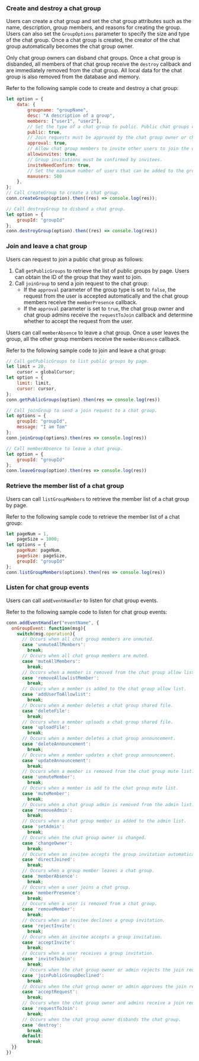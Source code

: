 <PlatformWrapper platform="web">

### Create and destroy a chat group

Users can create a chat group and set the chat group attributes such as the name, description, group members, and reasons for creating the group. Users can also set the `GroupOptions` parameter to specify the size and type of the chat group. Once a chat group is created, the creator of the chat group automatically becomes the chat group owner.

Only chat group owners can disband chat groups. Once a chat group is disbanded, all members of that chat group receive the `destroy` callback and are immediately removed from the chat group. All local data for the chat group is also removed from the database and memory.

Refer to the following sample code to create and destroy a chat group:

```javascript
let option = {
    data: {
        groupname: "groupName",
        desc: "A description of a group",
        members: ["user1", "user2"],
        // Set the type of a chat group to public. Public chat groups can be searched, and users can send join requests.
        public: true,
        // Join requests must be approved by the chat group owner or chat group admins.
        approval: true,
        // Allow chat group members to invite other users to join the chat group.
        allowinvites: true,
        // Group invitations must be confirmed by invitees.
        inviteNeedConfirm: true,
        // Set the maximum number of users that can be added to the group.
        maxusers: 500
    },
};
// Call createGroup to create a chat group.
conn.createGroup(option).then((res) => console.log(res));

// Call destroyGroup to disband a chat group.
let option = {
    groupId: "groupId"
};
conn.destroyGroup(option).then((res) => console.log(res))
```


### Join and leave a chat group

Users can request to join a public chat group as follows:

1. Call `getPublicGroups` to retrieve the list of public groups by page. Users can obtain the ID of the group that they want to join.
2. Call `joinGroup` to send a join request to the chat group:
    - If the `approval` parameter of the group type is set to `false`, the request from the user is accepted automatically and the chat group members receive the `memberPresence` callback.
    - If the `approval` parameter is set to `true`, the chat group owner and chat group admins receive the `requestToJoin` callback and determine whether to accept the request from the user.

Users can call `memberAbsence` to leave a chat group. Once a user leaves the group, all the other group members receive the `memberAbsence` callback.

Refer to the following sample code to join and leave a chat group:

```javascript
// Call getPublicGroups to list public groups by page.
let limit = 20,
    cursor = globalCursor;
let option = {
    limit: limit,
    cursor: cursor, 
};
conn.getPublicGroups(option).then(res => console.log(res))

// Call joinGroup to send a join request to a chat group.
let options = {
    groupId: "groupId",
    message: "I am Tom"
};
conn.joinGroup(options).then(res => console.log(res))

// Call memberAbsence to leave a chat group.
let option = {
    groupId: "groupId"
};
conn.leaveGroup(option).then(res => console.log(res))
```


### Retrieve the member list of a chat group

Users can call `listGroupMembers` to retrieve the member list of a chat group by page.

Refer to the following sample code to retrieve the member list of a chat group:

```javascript
let pageNum = 1,
    pageSize = 1000;
let options = {
    pageNum: pageNum,
    pageSize: pageSize,
    groupId: "groupId"
};
conn.listGroupMembers(options).then(res => console.log(res))
```

### Listen for chat group events

Users can call `addEventHandler` to listen for chat group events.

Refer to the following sample code to listen for chat group events:

```javascript
conn.addEventHandler("eventName", {
  onGroupEvent: function(msg){
    switch(msg.operation){
      // Occurs when all chat group members are unmuted.
      case 'unmuteAllMembers':
        break;
      // Occurs when all chat group members are muted.
      case 'muteAllMembers':
        break;
      // Occurs when a member is removed from the chat group allow list.
      case 'removeAllowlistMember':
        break;
      // Occurs when a member is added to the chat group allow list.
      case 'addUserToAllowlist':
        break;
      // Occurs when a member deletes a chat group shared file.
      case 'deleteFile':
        break;
      // Occurs when a member uploads a chat group shared file.
      case 'uploadFile':
        break;
      // Occurs when a member deletes a chat group announcement.
      case 'deleteAnnouncement':
        break;
      // Occurs when a member updates a chat group announcement.
      case 'updateAnnouncement':
        break;
      // Occurs when a member is removed from the chat group mute list.
      case 'unmuteMember': 
        break;
      // Occurs when a member is add to the chat group mute list.
      case 'muteMember':
        break;
      // Occurs when a chat group admin is removed from the admin list.
      case 'removeAdmin':
        break;
      // Occurs when a chat group member is added to the admin list.
      case 'setAdmin':
        break;
      // Occurs when the chat group owner is changed.
      case 'changeOwner':
        break;
      // Occurs when an invitee accepts the group invitation automatically.
      case 'directJoined':
        break;
      // Occurs when a group member leaves a chat group.
      case 'memberAbsence':
        break;
      // Occurs when a user joins a chat group.
      case 'memberPresence':
        break;
      // Occurs when a user is removed from a chat group.
      case 'removeMember':
        break;
      // Occurs when an invitee declines a group invitation.
      case 'rejectInvite':
        break;
      // Occurs when an invitee accepts a group invitation.
      case 'acceptInvite':
        break;
      // Occurs when a user receives a group invitation.
      case 'inviteToJoin':
        break;
      // Occurs when the chat group owner or admin rejects the join request.
      case 'joinPublicGroupDeclined':
        break;
      // Occurs when the chat group owner or admin approves the join request.
      case 'acceptRequest':
        break;
      // Occurs when the chat group owner and admins receive a join request.
      case 'requestToJoin':
        break;
      // Occurs when the chat group owner disbands the chat group.
      case 'destroy':
        break;
      default:
        break;
  }}
})
```

</PlatformWrapper>